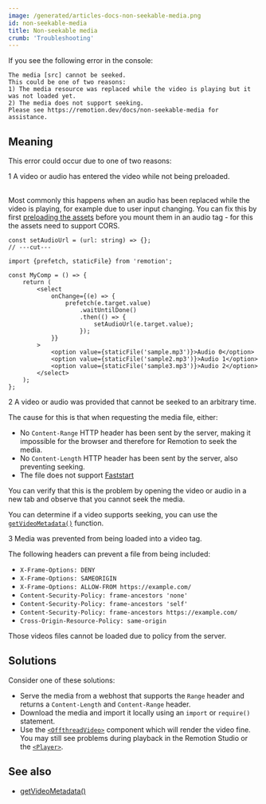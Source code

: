 ```yaml
---
image: /generated/articles-docs-non-seekable-media.png
id: non-seekable-media
title: Non-seekable media
crumb: 'Troubleshooting'
---
```


If you see the following error in the console:

```
The media [src] cannot be seeked.
This could be one of two reasons:
1) The media resource was replaced while the video is playing but it was not loaded yet.
2) The media does not support seeking.
Please see https://remotion.dev/docs/non-seekable-media for assistance.
```

## Meaning

This error could occur due to one of two reasons:

<Step>1</Step> A video or audio has entered the video while not being preloaded.
<br />
<br />

Most commonly this happens when an audio has been replaced while the video is playing, for example due to user input changing. You can fix this by first [preloading the assets](/docs/player/preloading) before you mount them in an audio tag - for this the assets need to support CORS.

```tsx twoslash
const setAudioUrl = (url: string) => {};
// ---cut---

import {prefetch, staticFile} from 'remotion';

const MyComp = () => {
	return (
		<select
			onChange={(e) => {
				prefetch(e.target.value)
					.waitUntilDone()
					.then(() => {
						setAudioUrl(e.target.value);
					});
			}}
		>
			<option value={staticFile('sample.mp3')}>Audio 0</option>
			<option value={staticFile('sample2.mp3')}>Audio 1</option>
			<option value={staticFile('sample3.mp3')}>Audio 2</option>
		</select>
	);
};
```

<Step>2</Step> A video or audio was provided that cannot be seeked to an
arbitrary time.

The cause for this is that when requesting the media file, either:

- No `Content-Range` HTTP header has been sent by the server, making it impossible for the browser and therefore for Remotion to seek the media.
- No `Content-Length` HTTP header has been sent by the server, also preventing seeking.
- The file does not support [Faststart](https://www.videoconverterfactory.com/tips/mp4-fast-start.html)

You can verify that this is the problem by opening the video or audio in a new tab and observe that you cannot seek the media.

You can determine if a video supports seeking, you can use the [`getVideoMetadata()`](/docs/renderer/get-video-metadata) function.

<Step>3</Step> Media was prevented from being loaded into a video tag.

The following headers can prevent a file from being included:

- `X-Frame-Options: DENY`
- `X-Frame-Options: SAMEORIGIN`
- `X-Frame-Options: ALLOW-FROM https://example.com/`
- `Content-Security-Policy: frame-ancestors 'none'`
- `Content-Security-Policy: frame-ancestors 'self'`
- `Content-Security-Policy: frame-ancestors https://example.com/`
- `Cross-Origin-Resource-Policy: same-origin`

Those videos files cannot be loaded due to policy from the server.

## Solutions

Consider one of these solutions:

- Serve the media from a webhost that supports the `Range` header and returns a `Content-Length` and `Content-Range` header.
- Download the media and import it locally using an `import` or `require()` statement.
- Use the [`<OffthreadVideo>`](/docs/offthreadvideo) component which will render the video fine. You may still see problems during playback in the Remotion Studio or the [`<Player>`](/docs/player).

## See also

- [getVideoMetadata()](/docs/renderer/get-video-metadata)
